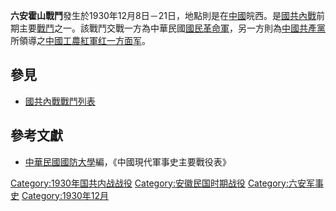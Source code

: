 {{Infobox Military Conflict|
campaign=|
image=|
caption=|
conflict=六安霍山戰鬥|
partof=[[國共內戰|國共內戰]]|
date=1930年12月8日－21日|
place=[[中國|中國]]皖西|
result=雙方損失慘重，發動攻擊之紅軍[[徐百川|徐百川]]師長負傷，且未如期攻下[[六安|六安]]|
combatant1=中華民國國民革命軍46師[[范熙績|范熙績]]部|
combatant2=中國工農紅軍1軍之3師| 
commander1=范熙績、0、0|
commander2=徐百川|
strength1=|
strength2=|
casualties1=|
casualties2=|
}}
'''六安霍山戰鬥'''發生於1930年12月8日－21日，地點則是在[[中國|中國]]皖西。是[[第一次国共内战|國共內戰]]前期主要[[戰鬥|戰鬥]]之一。該戰鬥交戰一方為中華民國[[國民革命軍|國民革命軍]]，另一方則為[[中国共产党|中國共產黨]]所領導之[[中國工農紅軍|中國工農紅軍]][[红一方面军|红一方面军]]。

==參見==
*[[國共內戰戰鬥列表|國共內戰戰鬥列表]]

==參考文獻==
*[[中華民國|中華民國]][[國防大學_(臺灣)|國防大學]]編，《中國現代軍事史主要戰役表》

{{DEFAULTSORT:L}}
[[Category:1930年国共内战战役|Category:1930年国共内战战役]]
[[Category:安徽民国时期战役|Category:安徽民国时期战役]]
[[Category:六安军事史|Category:六安军事史]]
[[Category:1930年12月|Category:1930年12月]]